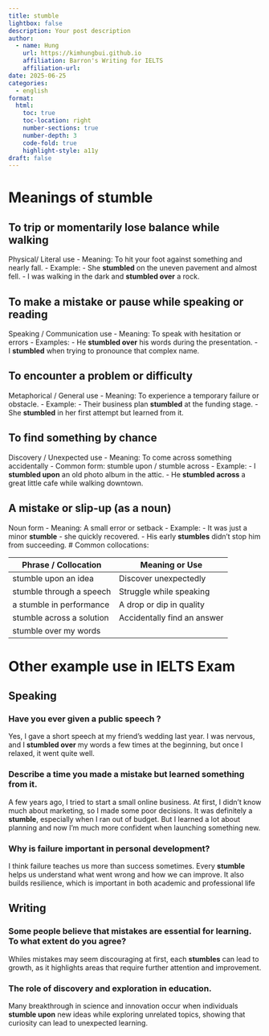```yaml
---
title: stumble
lightbox: false
description: Your post description
author:
  - name: Hung
    url: https://kimhungbui.github.io
    affiliation: Barron's Writing for IELTS
    affiliation-url: 
date: 2025-06-25
categories:
  - english
format:
  html:
    toc: true
    toc-location: right
    number-sections: true
    number-depth: 3
    code-fold: true
    highlight-style: a11y
draft: false
---
```

# Meanings of stumble

## To trip or momentarily lose balance while walking
Physical/ Literal use
- Meaning: To hit your foot against something and nearly fall.
- Example:
  - She __stumbled__ on the uneven pavement and almost fell.
  - I was walking in the dark and __stumbled over__ a rock.

## To make a mistake or pause while speaking or reading
Speaking / Communication use
- Meaning: To speak with hesitation or errors
- Examples:
  - He __stumbled over__ his words during the presentation.
  - I __stumbled__ when trying to pronounce that complex name.

## To encounter a problem or difficulty
Metaphorical / General use
- Meaning: To experience a temporary failure or obstacle.
- Example:
	- Their business plan __stumbled__ at the funding stage.
	- She __stumbled__ in her first attempt but learned from it.

## To find something by chance
Discovery / Unexpected use
- Meaning: To come across something accidentally
- Common form: stumble upon / stumble across
- Example:
	- I __stumbled upon__ an old photo album in the attic.
	- He __stumbled across__ a great little cafe while walking downtown.

## A mistake or slip-up (as a noun)
Noun form
- Meaning: A small error or setback
- Example:
	- It was just a minor __stumble__ - she quickly recovered.
	- His early __stumbles__ didn't stop him from succeeding.
# Common collocations:

| Phrase / Collocation      | Meaning or Use              |
| ------------------------- | --------------------------- |
| stumble upon an idea      | Discover unexpectedly       |
| stumble through a speech  | Struggle while speaking     |
| a stumble in performance  | A drop or dip in quality    |
| stumble across a solution | Accidentally find an answer |
| stumble over my words     |                             |
# Other example use in IELTS Exam
## Speaking
### Have you ever given a public speech ?

Yes, I gave a short speech at my friend's wedding last year. I was nervous, and I __stumbled over__ my words a few times at the beginning, but once I relaxed, it went quite well.

### Describe a time you made a mistake but learned something from it.

A few years ago, I tried to start a small online business. At first, I didn't know much about marketing, so I made some poor decisions. It was definitely a __stumble__, especially when I ran out of budget. But I learned a lot about planning and now I'm much more confident when launching something new.

### Why is failure important in personal development?
I think failure teaches us more than success sometimes. Every __stumble__ helps us understand what went wrong and how we can improve. It also builds resilience, which is important in both academic and professional life

## Writing

### Some people believe that mistakes are essential for learning. To what extent do you agree?
Whiles mistakes may seem discouraging at first, each __stumbles__ can lead to growth, as it highlights areas that require further attention and improvement.

### The role of discovery and exploration in education.
Many breakthrough in science and innovation occur when individuals __stumble upon__ new ideas while exploring unrelated topics, showing that curiosity can lead to unexpected learning.
